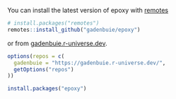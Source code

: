 You can install the latest version of epoxy with [remotes]

```r
# install.packages("remotes")
remotes::install_github("gadenbuie/epoxy")
```

or from [gadenbuie.r-universe.dev](https://gadenbuie.r-universe.dev).

```r
options(repos = c(
  gadenbuie = "https://gadenbuie.r-universe.dev/",
  getOptions("repos")
))

install.packages("epoxy")
```


[remotes]: https://remotes.r-lib.org
